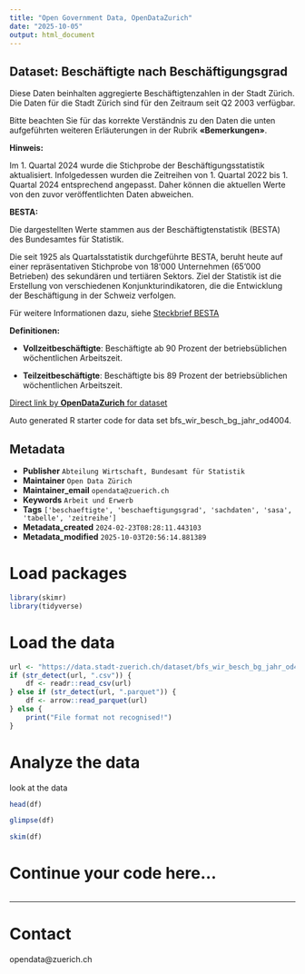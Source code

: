 ```yaml
---
title: "Open Government Data, OpenDataZurich"
date: "2025-10-05"
output: html_document
---
```


## Dataset: Beschäftigte nach Beschäftigungsgrad


Diese Daten beinhalten aggregierte Beschäftigtenzahlen in der Stadt Zürich. Die Daten für die Stadt Zürich sind für den Zeitraum seit Q2 2003 verfügbar.

Bitte beachten Sie für das korrekte Verständnis zu den Daten die unten aufgeführten weiteren Erläuterungen in der Rubrik **«Bemerkungen»**.



**Hinweis:**


Im 1. Quartal 2024 wurde die Stichprobe der Beschäftigungsstatistik aktualisiert. Infolgedessen wurden die Zeitreihen von 1. Quartal 2022 bis 1. Quartal 2024 entsprechend angepasst. Daher können die aktuellen Werte von den zuvor veröffentlichten Daten abweichen.


[]()

**BESTA:**

 Die dargestellten Werte stammen aus der Beschäftigtenstatistik (BESTA) des Bundesamtes für Statistik.

Die seit 1925 als Quartalsstatistik durchgeführte BESTA, beruht heute auf einer repräsentativen Stichprobe von 18‘000 Unternehmen (65'000 Betrieben) des sekundären und tertiären Sektors. Ziel der Statistik ist die Erstellung von verschiedenen Konjunkturindikatoren, die die Entwicklung der Beschäftigung in der Schweiz verfolgen.

Für weitere Informationen dazu, siehe [Steckbrief BESTA](https://www.bfs.admin.ch/bfs/de/home/statistiken/industrie-dienstleistungen/erhebungen/besta.assetdetail.6917.html)

 

[]()

**Definitionen:**

 

- **Vollzeitbeschäftigte**: Beschäftigte ab 90 Prozent der betriebsüblichen wöchentlichen Arbeitszeit.

- **Teilzeitbeschäftigte**: Beschäftigte bis 89 Prozent der betriebsüblichen wöchentlichen Arbeitszeit.
 

[]()



[Direct link by **OpenDataZurich** for dataset](https://data.stadt-zuerich.ch/dataset/bfs_wir_besch_bg_jahr_od4004)

Auto generated R starter code for data set bfs_wir_besch_bg_jahr_od4004.

## Metadata

- **Publisher** `Abteilung Wirtschaft, Bundesamt für Statistik`
- **Maintainer** `Open Data Zürich`
- **Maintainer_email** `opendata@zuerich.ch`
- **Keywords** `Arbeit und Erwerb`
- **Tags** `['beschaeftigte', 'beschaeftigungsgrad', 'sachdaten', 'sasa', 'tabelle', 'zeitreihe']`
- **Metadata_created** `2024-02-23T08:28:11.443103`
- **Metadata_modified** `2025-10-03T20:56:14.881389`


# Load packages

```r
library(skimr)
library(tidyverse)
```

# Load the data

```r
url <- "https://data.stadt-zuerich.ch/dataset/bfs_wir_besch_bg_jahr_od4004/download/WIR400OD4004.csv"
if (str_detect(url, ".csv")) {
    df <- readr::read_csv(url)
} else if (str_detect(url, ".parquet")) {
    df <- arrow::read_parquet(url)
} else {
    print("File format not recognised!")
}
```

# Analyze the data

look at the data
```r
head(df)
```

```r
glimpse(df)
```

```r
skim(df)
```

# Continue your code here...

```r

```

------------------------------------------------------------------------

# Contact

opendata@zuerich.ch

